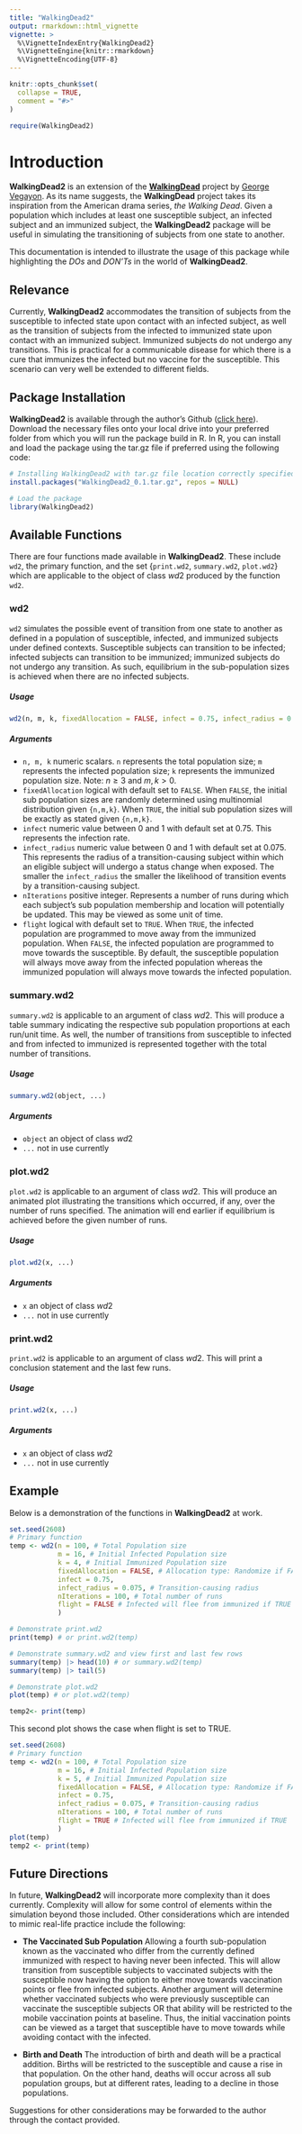 ```yaml
---
title: "WalkingDead2"
output: rmarkdown::html_vignette
vignette: >
  %\VignetteIndexEntry{WalkingDead2}
  %\VignetteEngine{knitr::rmarkdown}
  %\VignetteEncoding{UTF-8}
---
```


```r
knitr::opts_chunk$set(
  collapse = TRUE,
  comment = "#>"
)

require(WalkingDead2)
```

# Introduction
 **WalkingDead2** is an extension of the [**WalkingDead**](https://github.com/UofUEpiBio/PHS7045-advanced-programming/tree/main/projects/10-walking-dead) project by [George Vegayon](https://github.com/gvegayon). As its name suggests, the **WalkingDead** project takes its inspiration from the American drama series, *the Walking Dead*. Given a population which includes at least one susceptible subject, an infected subject and an immunized subject, the **WalkingDead2** package will be useful in simulating the transitioning of subjects from one state to another. 

This documentation is intended to illustrate the usage of this package while highlighting the *DOs* and *DON'Ts* in the world of **WalkingDead2**.

## Relevance
Currently, **WalkingDead2** accommodates the transition of subjects from the susceptible to infected state upon contact with an infected subject, as well as the transition of subjects from the infected to immunized state upon contact with an immunized subject. Immunized subjects do not undergo any transitions. This is practical for a communicable disease for which there is a cure that immunizes the infected but no vaccine for the susceptible. This scenario can very well be extended to different fields.

## Package Installation
**WalkingDead2** is available through the author's Github ([click here](https://github.com/Daniel-K-Addo/WalkingDead2)). Download the necessary files onto your local drive into your preferred folder from which you will run the package build in R. In R, you can install and load the package using the tar.gz file if preferred using the following code:


```r
# Installing WalkingDead2 with tar.gz file location correctly specified relative to current R working directory 
install.packages("WalkingDead2_0.1.tar.gz", repos = NULL)

# Load the package
library(WalkingDead2)
```

## Available Functions
There are four functions made available in **WalkingDead2**. These include `wd2`, the primary function, and the set {`print.wd2`, `summary.wd2`, `plot.wd2`} which are applicable to the object of class $wd2$ produced by the function `wd2`.

### wd2
`wd2` simulates the possible event of transition from one state to another as defined in a population of susceptible, infected, and immunized subjects under defined contexts. Susceptible subjects can transition to be infected; infected subjects can transition to be immunized; immunized subjects do not undergo any transition. As such, equilibrium in the sub-population sizes is achieved when there are no infected subjects.

##### Usage
```r
wd2(n, m, k, fixedAllocation = FALSE, infect = 0.75, infect_radius = 0.075, nIterations = 10, flight = TRUE)
```

##### Arguments
* `n, m, k` numeric scalars. `n` represents the total population size; `m` represents the infected population size; `k` represents the immunized population size. Note: $n \geq 3$ and ${m,k} > 0$.
* `fixedAllocation`	logical with default set to `FALSE`. When `FALSE`, the initial sub population sizes are randomly determined using multinomial distribution given `{n,m,k}`. When `TRUE`, the initial sub population sizes will be exactly as stated given `{n,m,k}`.
* `infect`	numeric value between $0$ and $1$ with default set at $0.75$. This represents the infection rate.
* `infect_radius` numeric value between $0$ and $1$  with default set at $0.075$. This represents the radius of a transition-causing subject within which an eligible subject will undergo a status change when exposed. The smaller the `infect_radius` the smaller the likelihood of transition events by a transition-causing subject.
* `nIterations`	positive integer. Represents a number of runs during which each subject's sub population membership and location will potentially be updated. This may be viewed as some unit of time.
* `flight`	logical with default set to `TRUE`. When `TRUE`, the infected population are programmed to move away from the immunized population. When `FALSE`, the infected population are programmed to move towards the susceptible. By default, the susceptible population will always move away from the infected population whereas the immunized population will always move towards the infected population.

### summary.wd2
`summary.wd2` is applicable to an argument of class $wd2$. This will produce a table summary indicating the respective sub population proportions at each run/unit time. As well, the number of transitions from susceptible to infected and from infected to immunized is represented together with the total number of transitions.

##### Usage
```r
summary.wd2(object, ...)
```

##### Arguments
* `object` an object of class $wd2$
* `...` not in use currently

### plot.wd2
`plot.wd2` is applicable to an argument of class $wd2$. This will produce an animated plot illustrating the transitions which occurred, if any, over the number of runs specified. The animation will end earlier if equilibrium is achieved before the given number of runs. 

##### Usage
```r
plot.wd2(x, ...)
```

##### Arguments
* `x` an object of class $wd2$
* `...` not in use currently

### print.wd2
`print.wd2` is applicable to an argument of class $wd2$. This will print a conclusion statement and the last few runs.

##### Usage
```r
print.wd2(x, ...)
```

##### Arguments
* `x` an object of class $wd2$
* `...` not in use currently

## Example
Below is a demonstration of the functions in **WalkingDead2** at work. 

```r
set.seed(2608)
# Primary function
temp <- wd2(n = 100, # Total Population size 
            m = 16, # Initial Infected Population size
            k = 4, # Initial Immunized Population size
            fixedAllocation = FALSE, # Allocation type: Randomize if FALSE
            infect = 0.75, 
            infect_radius = 0.075, # Transition-causing radius
            nIterations = 100, # Total number of runs
            flight = FALSE # Infected will flee from immunized if TRUE
            )

# Demonstrate print.wd2
print(temp) # or print.wd2(temp)

# Demonstrate summary.wd2 and view first and last few rows
summary(temp) |> head(10) # or summary.wd2(temp)
summary(temp) |> tail(5)

# Demonstrate plot.wd2
plot(temp) # or plot.wd2(temp)
```
```r
temp2<- print(temp)
```


This second plot shows the case when flight is set to TRUE.

```r
set.seed(2608)
# Primary function
temp <- wd2(n = 100, # Total Population size 
            m = 16, # Initial Infected Population size
            k = 5, # Initial Immunized Population size
            fixedAllocation = FALSE, # Allocation type: Randomize if FALSE
            infect = 0.75, 
            infect_radius = 0.075, # Transition-causing radius
            nIterations = 100, # Total number of runs
            flight = TRUE # Infected will flee from immunized if TRUE
            )
plot(temp)
temp2 <- print(temp)
```


## Future Directions
In future, **WalkingDead2** will incorporate more complexity than it does currently. Complexity will allow for some control of elements within the simulation beyond those included. Other considerations which are intended to mimic real-life practice include the following:

* **The Vaccinated Sub Population**
Allowing a fourth sub-population known as the vaccinated who differ from the currently defined immunized with respect to having never been infected. This will allow transition from susceptible subjects to vaccinated subjects with the susceptible now having the option to either move towards vaccination points or flee from infected subjects. Another argument will determine whether vaccinated subjects who were previously susceptible can vaccinate the susceptible subjects OR that ability will be restricted to the mobile vaccination points at baseline. Thus, the initial vaccination points can be viewed as a target that susceptible have to move towards while avoiding contact with the infected.

* **Birth and Death**
The introduction of birth and death will be a practical addition. Births will be restricted to the susceptible and cause a rise in that population. On the other hand, deaths will occur across all sub population groups, but at different rates, leading to a decline in those populations.

Suggestions for other considerations may be forwarded to the author through the contact provided.

